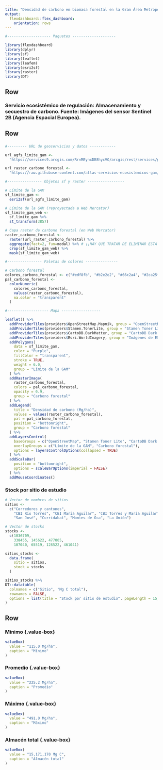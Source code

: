 ```yaml
---
title: "Densidad de carbono en biomasa forestal en la Gran Área Metropolitana"
output: 
  flexdashboard::flex_dashboard:
    orientation: rows
---
```


```r
#-------------------- Paquetes --------------------

library(flexdashboard)
library(dplyr)
library(sf)
library(leaflet)
library(leafem)
library(esri2sf)
library(raster)
library(DT)

```

Row {data-height=10}
-----------------------------------------------------------------------
### **Servicio ecosistémico de regulación: Almacenamiento y secuestro de carbono. Fuente: Imágenes del sensor Sentinel 2B (Agencia Espacial Europea).**

Row {data-height=800}
-----------------------------------------------------------------------

### {data-width=750}
```r

#--------- URL de geoservicios y datos ------------

url_agfs_limite_gam <-
  "https://services9.arcgis.com/RrvMEynxDB8hycVO/arcgis/rest/services/gam_limite_gam/FeatureServer/0"

url_raster_carbono_forestal <-
  "https://raw.githubusercontent.com/atlas-servicios-ecosistemicos-gam/datos-servicios-ecosistemicos/master/gam/carbono_forestal_gam_web.tif"

#---------------- Objetos sf y raster -----------------

# Límite de la GAM
sf_limite_gam <- 
  esri2sf(url_agfs_limite_gam)

# Límite de la GAM (reproyectada a Web Mercator)
sf_limite_gam_web <- 
  sf_limite_gam %>%
  st_transform(3857)

# Capa raster de carbono forestal (en Web Mercator)
raster_carbono_forestal <-
  raster(url_raster_carbono_forestal) %>%
  aggregate(fact=2, fun=modal) %>% # ¡¡HAY QUE TRATAR DE ELIMINAR ESTA AGRUPACIÓN. PODRÍA FUNCIONAR AL USAR MÁS MEMORIA LINUX!!  
  crop(sf_limite_gam_web) %>%
  mask(sf_limite_gam_web)

#---------------- Paletas de colores ---------------

# Carbono forestal
colores_carbono_forestal <- c("#edf8fb", "#b2e2e2", "#66c2a4", "#2ca25f", "#006d2c")
pal_carbono_forestal <- 
  colorNumeric(
    colores_carbono_forestal, 
    values(raster_carbono_forestal),
    na.color = "transparent"
  )

```

```r

#------------------- Mapa ------------------

leaflet() %>%
  addProviderTiles(providers$OpenStreetMap.Mapnik, group = "OpenStreetMap") %>%
  addProviderTiles(providers$Stamen.TonerLite, group = "Stamen Toner Lite") %>%
  addProviderTiles(providers$CartoDB.DarkMatter, group = "CartoDB Dark Matter") %>%
  addProviderTiles(providers$Esri.WorldImagery, group = "Imágenes de ESRI") %>%
  addPolygons(
    data = sf_limite_gam,
    color = "Purple",
    fillColor = "transparent",
    stroke = TRUE,
    weight = 6.0,
    group = "Límite de la GAM"
  ) %>%
  addRasterImage(
    raster_carbono_forestal, 
    colors = pal_carbono_forestal,
    opacity = 0.9,
    group = "Carbono forestal"
  ) %>%  
  addLegend(
    title = "Densidad de carbono (Mg/ha)",
    values = values(raster_carbono_forestal),
    pal = pal_carbono_forestal,
    position = "bottomright",
    group = "Carbono forestal"
  ) %>%    
  addLayersControl(
    baseGroups = c("OpenStreetMap", "Stamen Toner Lite", "CartoDB Dark Matter", "Imágenes de ESRI"),
    overlayGroups = c("Límite de la GAM", "Carbono forestal"),
    options = layersControlOptions(collapsed = TRUE)    
  ) %>%  
  addScaleBar(
    position = "bottomright",
    options = scaleBarOptions(imperial = FALSE)
  ) %>%
  addMouseCoordinates()
```

### Stock por sitio de estudio {data-width=250}
```r

# Vector de nombres de sitios
sitios <- 
  c("Corredores y cantones", 
    "CBI Río Torres", "CBI María Aguilar", "CBI Torres y María Aguilar", 
    "San José", "Curridabat", "Montes de Oca", "La Unión")

# Vector de stocks
stocks <- 
  c(1036709, 
    338455, 145622, 477005, 
    107040, 65519, 128522, 461041)

sitios_stocks <- 
  data.frame(
    sitio = sitios, 
    stock = stocks
  )

sitios_stocks %>%
DT::datatable(
  colnames = c("Sitio", "Mg C total"),
  rownames = FALSE,
  options = list(title = "Stock por sitio de estudio", pageLength = 15, dom = 't')
)

```

Row {data-height=190}
-----------------------------------------------------------------------

### Mínimo {.value-box} {data-width=250}
```r
valueBox(
  value = "115.0 Mg/ha", 
  caption = "Mínimo"
)
```

### Promedio {.value-box} {data-width=250}
```r
valueBox(
  value = "225.2 Mg/ha", 
  caption = "Promedio"
)
```

### Máximo {.value-box} {data-width=250}
```r
valueBox(
  value = "491.0 Mg/ha", 
  caption = "Máximo"
)
```

### Almacén total {.value-box} {data-width=250}
```r
valueBox(
  value = "15,171,170 Mg C",
  caption = "Almacén total"
)
```
